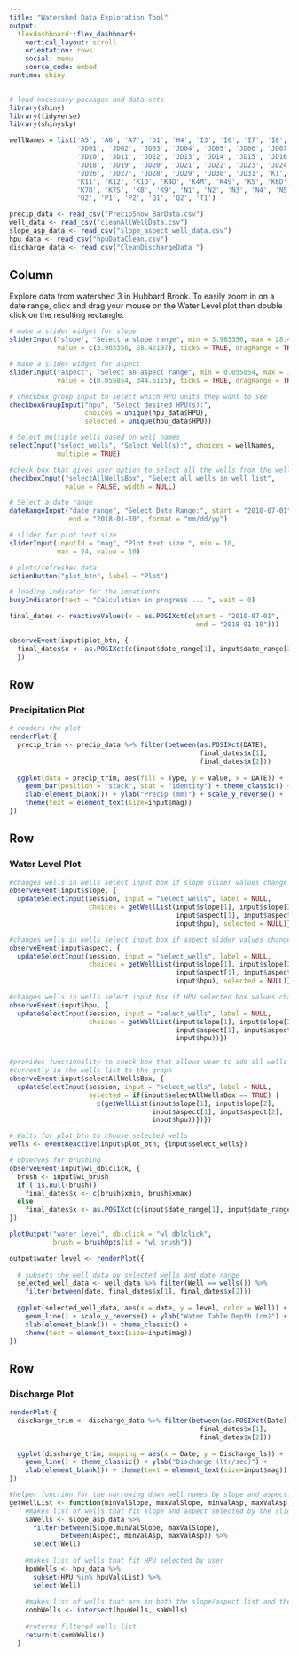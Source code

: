 ```yaml
---
title: "Watershed Data Exploration Tool"
output: 
  flexdashboard::flex_dashboard:
    vertical_layout: scroll
    orientation: rows
    social: menu
    source_code: embed
runtime: shiny
---
```

  
```r
# load necessary packages and data sets
library(shiny)
library(tidyverse)
library(shinysky)

wellNames = list('A5', 'A6', 'A7', 'D1', 'H4', 'I3', 'I6', 'I7', 'I8', 'I9',
                 'JD01', 'JD02', 'JD03', 'JD04', 'JD05', 'JD06', 'JD07', 'JD08', 
                 'JD10', 'JD11', 'JD12', 'JD13', 'JD14', 'JD15', 'JD16', 'JD17',
                 'JD18', 'JD19', 'JD20', 'JD21', 'JD22', 'JD23', 'JD24', 'JD25',
                 'JD26', 'JD27', 'JD28', 'JD29', 'JD30', 'JD31', 'K1', 'K10', 
                 'K11', 'K12', 'K1D', 'K4D', 'K4M', 'K4S', 'K5', 'K6D', 'K6S', 
                 'K7D', 'K7S', 'K8', 'K9', 'N1', 'N2', 'N3', 'N4', 'N5', 'O1', 
                 'O2', 'P1', 'P2', 'Q1', 'Q2', 'T1')

precip_data <- read_csv("PrecipSnow_BarData.csv")
well_data <- read_csv("cleanAllWellData.csv")
slope_asp_data <- read_csv("slope_aspect_well_data.csv")
hpu_data <- read_csv("hpuDataClean.csv")
discharge_data <- read_csv("CleanDischargeData_")
```

Column {.sidebar}
--------------------------------------------------------------------------------
  
Explore data from watershed 3 in Hubbard Brook. To easily zoom in on a date range, click and drag your mouse on the Water Level plot then double click on the resulting rectangle.
  
```r
# make a slider widget for slope
sliderInput("slope", "Select a slope range", min = 3.963356, max = 28.42197,
            value = c(3.963356, 28.42197), ticks = TRUE, dragRange = TRUE)

# make a slider widget for aspect
sliderInput("aspect", "Select an aspect range", min = 0.055854, max = 344.6115,
            value = c(0.055854, 344.6115), ticks = TRUE, dragRange = TRUE)

# checkbox group input to select which HPU units they want to see
checkboxGroupInput("hpu", "Select desired HPU(s):", 
                   choices = unique(hpu_data$HPU), 
                   selected = unique(hpu_data$HPU))

# Select multiple wells based on well names
selectInput("select_wells", "Select Well(s):", choices = wellNames, 
            multiple = TRUE)

#check box that gives user option to select all the wells from the well list
checkboxInput("selectAllWellsBox", "Select all wells in well list", 
              value = FALSE, width = NULL)

# Select a date range
dateRangeInput("date_range", "Select Date Range:", start = "2010-07-01", 
               end = "2018-01-10", format = "mm/dd/yy")

# slider for plot text size
sliderInput(inputId = "mag", "Plot text size.", min = 10, 
            max = 24, value = 10)

# plots/refreshes data
actionButton("plot_btn", label = "Plot")

# loading indicator for the impatients
busyIndicator(text = "Calculation in progress ... ", wait = 0)
```

```r
final_dates <- reactiveValues(x = as.POSIXct(c(start = "2010-07-01", 
                                               end = "2018-01-10")))

observeEvent(input$plot_btn, {
  final_dates$x <- as.POSIXct(c(input$date_range[1], input$date_range[2]))
  })
```

Row {data-height=150}
--------------------------------------------------------------------------------
 
### Precipitation Plot

```r
# renders the plot
renderPlot({
  precip_trim <- precip_data %>% filter(between(as.POSIXct(DATE), 
                                                final_dates$x[1],
                                                final_dates$x[2]))
  
  ggplot(data = precip_trim, aes(fill = Type, y = Value, x = DATE)) +
    geom_bar(position = "stack", stat = "identity") + theme_classic() +
    xlab(element_blank()) + ylab("Precip (mm)") + scale_y_reverse() +
    theme(text = element_text(size=input$mag))
})
```
  
Row {data-height=350}
--------------------------------------------------------------------------------

### Water Level Plot

```r
#changes wells in wells select input box if slope slider values change
observeEvent(input$slope, {
  updateSelectInput(session, input = "select_wells", label = NULL, 
                    choices = getWellList(input$slope[1], input$slope[2], 
                                          input$aspect[1], input$aspect[2], 
                                          input$hpu), selected = NULL)})

#changes wells in wells select input box if aspect slider values change
observeEvent(input$aspect, {
  updateSelectInput(session, input = "select_wells", label = NULL, 
                    choices = getWellList(input$slope[1], input$slope[2],
                                          input$aspect[1], input$aspect[2], 
                                          input$hpu), selected = NULL)})

#changes wells in wells select input box if HPU selected box values change
observeEvent(input$hpu, {
  updateSelectInput(session, input = "select_wells", label = NULL, 
                    choices = getWellList(input$slope[1], input$slope[2],
                                          input$aspect[1], input$aspect[2], 
                                          input$hpu))})


#provides functionality to check box that allows user to add all wells 
#currently in the wells list to the graph
observeEvent(input$selectAllWellsBox, {
  updateSelectInput(session, input = "select_wells", label = NULL, 
                    selected = if(input$selectAllWellsBox == TRUE) {
                      c(getWellList(input$slope[1], input$slope[2], 
                                    input$aspect[1], input$aspect[2], 
                                    input$hpu))})})

# Waits for plot btn to choose selected wells
wells <- eventReactive(input$plot_btn, {input$select_wells})

# observes for brushing
observeEvent(input$wl_dblclick, {
  brush <- input$wl_brush
  if (!is.null(brush))
    final_dates$x <- c(brush$xmin, brush$xmax)
  else
    final_dates$x <- as.POSIXct(c(input$date_range[1], input$date_range[2]))
})

plotOutput("water_level", dblclick = "wl_dblclick", 
           brush = brushOpts(id = "wl_brush"))

output$water_level <- renderPlot({
  
  # subsets the well data by selected wells and date range
  selected_well_data <- well_data %>% filter(Well == wells()) %>% 
    filter(between(date, final_dates$x[1], final_dates$x[2]))
  
  ggplot(selected_well_data, aes(x = date, y = level, color = Well)) + 
    geom_line() + scale_y_reverse() + ylab("Water Table Depth (cm)") +
    xlab(element_blank()) + theme_classic() + 
    theme(text = element_text(size=input$mag))
})
```

Row {data-height=200}
--------------------------------------------------------------------------------

### Discharge Plot

```r
renderPlot({
  discharge_trim <- discharge_data %>% filter(between(as.POSIXct(Date), 
                                                final_dates$x[1],
                                                final_dates$x[2]))
  
  ggplot(discharge_trim, mapping = aes(x = Date, y = Discharge_ls)) +
    geom_line() + theme_classic() + ylab("Discharge (ltr/sec)") + 
    xlab(element_blank()) + theme(text = element_text(size=input$mag))
})
```

```r
#helper function for the narrowing down well names by slope and aspect. Takes the min and max vals and uses slope_asp_data to get the updated well names.
getWellList <- function(minValSlope, maxValSlope, minValAsp, maxValAsp, hpuValsList) { 
    #makes list of wells that fit slope and aspect selected by the sliders
    saWells <- slope_asp_data %>% 
      filter(between(Slope,minValSlope, maxValSlope), 
             between(Aspect, minValAsp, maxValAsp)) %>% 
      select(Well)
    
    #makes list of wells that fit HPU selected by user 
    hpuWells <- hpu_data %>% 
      subset(HPU %in% hpuValsList) %>% 
      select(Well)
    
    #makes list of wells that are in both the slope/aspect list and the HPU list
    combWells <- intersect(hpuWells, saWells)
    
    #returns filtered wells list
    return(t(combWells))
  }
```
